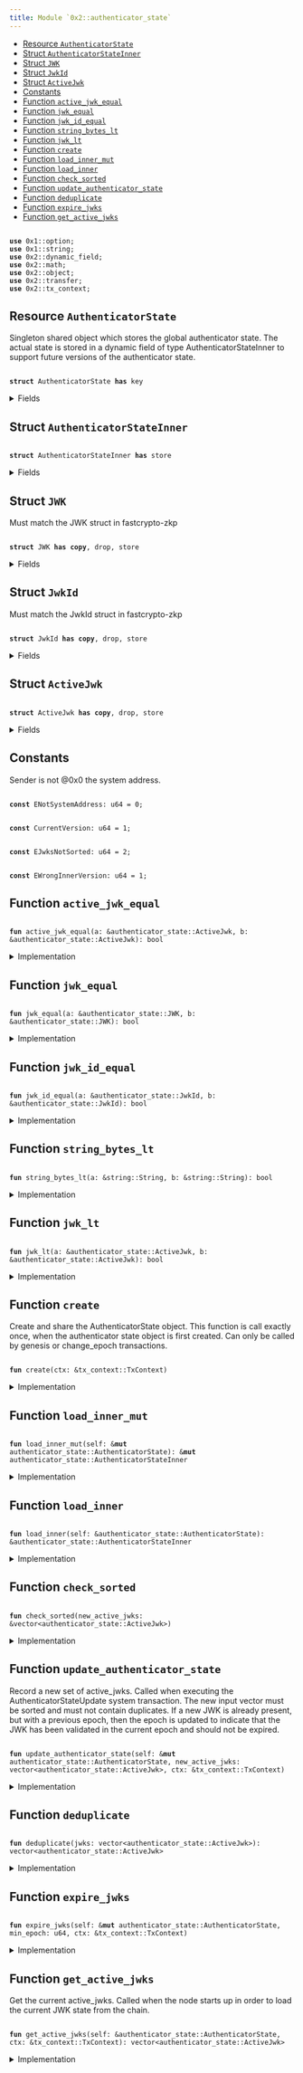 ```yaml
---
title: Module `0x2::authenticator_state`
---
```


<Link id="0x2_authenticator_state"/>


-  [Resource `AuthenticatorState`](#0x2_authenticator_state_AuthenticatorState)
-  [Struct `AuthenticatorStateInner`](#0x2_authenticator_state_AuthenticatorStateInner)
-  [Struct `JWK`](#0x2_authenticator_state_JWK)
-  [Struct `JwkId`](#0x2_authenticator_state_JwkId)
-  [Struct `ActiveJwk`](#0x2_authenticator_state_ActiveJwk)
-  [Constants](#@Constants_0)
-  [Function `active_jwk_equal`](#0x2_authenticator_state_active_jwk_equal)
-  [Function `jwk_equal`](#0x2_authenticator_state_jwk_equal)
-  [Function `jwk_id_equal`](#0x2_authenticator_state_jwk_id_equal)
-  [Function `string_bytes_lt`](#0x2_authenticator_state_string_bytes_lt)
-  [Function `jwk_lt`](#0x2_authenticator_state_jwk_lt)
-  [Function `create`](#0x2_authenticator_state_create)
-  [Function `load_inner_mut`](#0x2_authenticator_state_load_inner_mut)
-  [Function `load_inner`](#0x2_authenticator_state_load_inner)
-  [Function `check_sorted`](#0x2_authenticator_state_check_sorted)
-  [Function `update_authenticator_state`](#0x2_authenticator_state_update_authenticator_state)
-  [Function `deduplicate`](#0x2_authenticator_state_deduplicate)
-  [Function `expire_jwks`](#0x2_authenticator_state_expire_jwks)
-  [Function `get_active_jwks`](#0x2_authenticator_state_get_active_jwks)


<pre><code>
<b>use</b> <Link href="../move-stdlib/option#0x1_option">0x1::option</Link>;
<b>use</b> <Link href="../move-stdlib/string#0x1_string">0x1::string</Link>;
<b>use</b> <Link href="../iota-framework/dynamic_field#0x2_dynamic_field">0x2::dynamic_field</Link>;
<b>use</b> <Link href="../iota-framework/math#0x2_math">0x2::math</Link>;
<b>use</b> <Link href="../iota-framework/object#0x2_object">0x2::object</Link>;
<b>use</b> <Link href="../iota-framework/transfer#0x2_transfer">0x2::transfer</Link>;
<b>use</b> <Link href="../iota-framework/tx_context#0x2_tx_context">0x2::tx_context</Link>;
</code></pre>



<Link id="0x2_authenticator_state_AuthenticatorState"></Link>

## Resource `AuthenticatorState`

Singleton shared object which stores the global authenticator state.
The actual state is stored in a dynamic field of type AuthenticatorStateInner to support
future versions of the authenticator state.


<pre><code>
<b>struct</b> <Link href="../iota-framework/authenticator_state#0x2_authenticator_state_AuthenticatorState">AuthenticatorState</Link> <b>has</b> key
</code></pre>



<details>
<summary>Fields</summary>


<dl>
<dt>
<code>
id: <Link href="../iota-framework/object#0x2_object_UID">object::UID</Link></code>
</dt>
<dd>

</dd>
<dt>
<code>
version: u64</code>
</dt>
<dd>

</dd>
</dl>


</details>

<Link id="0x2_authenticator_state_AuthenticatorStateInner"></Link>

## Struct `AuthenticatorStateInner`



<pre><code>
<b>struct</b> <Link href="../iota-framework/authenticator_state#0x2_authenticator_state_AuthenticatorStateInner">AuthenticatorStateInner</Link> <b>has</b> store
</code></pre>



<details>
<summary>Fields</summary>


<dl>
<dt>
<code>
version: u64</code>
</dt>
<dd>

</dd>
<dt>
<code>
active_jwks: <Link href="../move-stdlib/vector#0x1_vector">vector</Link>&lt;<Link href="../iota-framework/authenticator_state#0x2_authenticator_state_ActiveJwk">authenticator_state::ActiveJwk</Link>&gt;</code>
</dt>
<dd>
 List of currently active JWKs.
</dd>
</dl>


</details>

<Link id="0x2_authenticator_state_JWK"></Link>

## Struct `JWK`

Must match the JWK struct in fastcrypto-zkp


<pre><code>
<b>struct</b> <Link href="../iota-framework/authenticator_state#0x2_authenticator_state_JWK">JWK</Link> <b>has</b> <b>copy</b>, drop, store
</code></pre>



<details>
<summary>Fields</summary>


<dl>
<dt>
<code>
kty: <Link href="../move-stdlib/string#0x1_string_String">string::String</Link></code>
</dt>
<dd>

</dd>
<dt>
<code>
e: <Link href="../move-stdlib/string#0x1_string_String">string::String</Link></code>
</dt>
<dd>

</dd>
<dt>
<code>
n: <Link href="../move-stdlib/string#0x1_string_String">string::String</Link></code>
</dt>
<dd>

</dd>
<dt>
<code>
alg: <Link href="../move-stdlib/string#0x1_string_String">string::String</Link></code>
</dt>
<dd>

</dd>
</dl>


</details>

<Link id="0x2_authenticator_state_JwkId"></Link>

## Struct `JwkId`

Must match the JwkId struct in fastcrypto-zkp


<pre><code>
<b>struct</b> <Link href="../iota-framework/authenticator_state#0x2_authenticator_state_JwkId">JwkId</Link> <b>has</b> <b>copy</b>, drop, store
</code></pre>



<details>
<summary>Fields</summary>


<dl>
<dt>
<code>
iss: <Link href="../move-stdlib/string#0x1_string_String">string::String</Link></code>
</dt>
<dd>

</dd>
<dt>
<code>
kid: <Link href="../move-stdlib/string#0x1_string_String">string::String</Link></code>
</dt>
<dd>

</dd>
</dl>


</details>

<Link id="0x2_authenticator_state_ActiveJwk"></Link>

## Struct `ActiveJwk`



<pre><code>
<b>struct</b> <Link href="../iota-framework/authenticator_state#0x2_authenticator_state_ActiveJwk">ActiveJwk</Link> <b>has</b> <b>copy</b>, drop, store
</code></pre>



<details>
<summary>Fields</summary>


<dl>
<dt>
<code>
jwk_id: <Link href="../iota-framework/authenticator_state#0x2_authenticator_state_JwkId">authenticator_state::JwkId</Link></code>
</dt>
<dd>

</dd>
<dt>
<code>
jwk: <Link href="../iota-framework/authenticator_state#0x2_authenticator_state_JWK">authenticator_state::JWK</Link></code>
</dt>
<dd>

</dd>
<dt>
<code>
epoch: u64</code>
</dt>
<dd>

</dd>
</dl>


</details>

<Link id="@Constants_0"></Link>

## Constants


<Link id="0x2_authenticator_state_ENotSystemAddress"></Link>

Sender is not @0x0 the system address.


<pre><code>
<b>const</b> <Link href="../iota-framework/authenticator_state#0x2_authenticator_state_ENotSystemAddress">ENotSystemAddress</Link>: u64 = 0;
</code></pre>



<Link id="0x2_authenticator_state_CurrentVersion"></Link>



<pre><code>
<b>const</b> <Link href="../iota-framework/authenticator_state#0x2_authenticator_state_CurrentVersion">CurrentVersion</Link>: u64 = 1;
</code></pre>



<Link id="0x2_authenticator_state_EJwksNotSorted"></Link>



<pre><code>
<b>const</b> <Link href="../iota-framework/authenticator_state#0x2_authenticator_state_EJwksNotSorted">EJwksNotSorted</Link>: u64 = 2;
</code></pre>



<Link id="0x2_authenticator_state_EWrongInnerVersion"></Link>



<pre><code>
<b>const</b> <Link href="../iota-framework/authenticator_state#0x2_authenticator_state_EWrongInnerVersion">EWrongInnerVersion</Link>: u64 = 1;
</code></pre>



<Link id="0x2_authenticator_state_active_jwk_equal"></Link>

## Function `active_jwk_equal`



<pre><code>
<b>fun</b> <Link href="../iota-framework/authenticator_state#0x2_authenticator_state_active_jwk_equal">active_jwk_equal</Link>(a: &<Link href="../iota-framework/authenticator_state#0x2_authenticator_state_ActiveJwk">authenticator_state::ActiveJwk</Link>, b: &<Link href="../iota-framework/authenticator_state#0x2_authenticator_state_ActiveJwk">authenticator_state::ActiveJwk</Link>): bool
</code></pre>



<details>
<summary>Implementation</summary>


<pre><code>
<b>fun</b> <Link href="../iota-framework/authenticator_state#0x2_authenticator_state_active_jwk_equal">active_jwk_equal</Link>(a: &<Link href="../iota-framework/authenticator_state#0x2_authenticator_state_ActiveJwk">ActiveJwk</Link>, b: &<Link href="../iota-framework/authenticator_state#0x2_authenticator_state_ActiveJwk">ActiveJwk</Link>): bool \{
    // note: epoch is ignored
    <Link href="../iota-framework/authenticator_state#0x2_authenticator_state_jwk_equal">jwk_equal</Link>(&a.jwk, &b.jwk) && <Link href="../iota-framework/authenticator_state#0x2_authenticator_state_jwk_id_equal">jwk_id_equal</Link>(&a.jwk_id, &b.jwk_id)
}
</code></pre>



</details>

<Link id="0x2_authenticator_state_jwk_equal"></Link>

## Function `jwk_equal`



<pre><code>
<b>fun</b> <Link href="../iota-framework/authenticator_state#0x2_authenticator_state_jwk_equal">jwk_equal</Link>(a: &<Link href="../iota-framework/authenticator_state#0x2_authenticator_state_JWK">authenticator_state::JWK</Link>, b: &<Link href="../iota-framework/authenticator_state#0x2_authenticator_state_JWK">authenticator_state::JWK</Link>): bool
</code></pre>



<details>
<summary>Implementation</summary>


<pre><code>
<b>fun</b> <Link href="../iota-framework/authenticator_state#0x2_authenticator_state_jwk_equal">jwk_equal</Link>(a: &<Link href="../iota-framework/authenticator_state#0x2_authenticator_state_JWK">JWK</Link>, b: &<Link href="../iota-framework/authenticator_state#0x2_authenticator_state_JWK">JWK</Link>): bool \{
    (&a.kty == &b.kty) &&
       (&a.e == &b.e) &&
       (&a.n == &b.n) &&
       (&a.alg == &b.alg)
}
</code></pre>



</details>

<Link id="0x2_authenticator_state_jwk_id_equal"></Link>

## Function `jwk_id_equal`



<pre><code>
<b>fun</b> <Link href="../iota-framework/authenticator_state#0x2_authenticator_state_jwk_id_equal">jwk_id_equal</Link>(a: &<Link href="../iota-framework/authenticator_state#0x2_authenticator_state_JwkId">authenticator_state::JwkId</Link>, b: &<Link href="../iota-framework/authenticator_state#0x2_authenticator_state_JwkId">authenticator_state::JwkId</Link>): bool
</code></pre>



<details>
<summary>Implementation</summary>


<pre><code>
<b>fun</b> <Link href="../iota-framework/authenticator_state#0x2_authenticator_state_jwk_id_equal">jwk_id_equal</Link>(a: &<Link href="../iota-framework/authenticator_state#0x2_authenticator_state_JwkId">JwkId</Link>, b: &<Link href="../iota-framework/authenticator_state#0x2_authenticator_state_JwkId">JwkId</Link>): bool \{
    (&a.iss == &b.iss) && (&a.kid == &b.kid)
}
</code></pre>



</details>

<Link id="0x2_authenticator_state_string_bytes_lt"></Link>

## Function `string_bytes_lt`



<pre><code>
<b>fun</b> <Link href="../iota-framework/authenticator_state#0x2_authenticator_state_string_bytes_lt">string_bytes_lt</Link>(a: &<Link href="../move-stdlib/string#0x1_string_String">string::String</Link>, b: &<Link href="../move-stdlib/string#0x1_string_String">string::String</Link>): bool
</code></pre>



<details>
<summary>Implementation</summary>


<pre><code>
<b>fun</b> <Link href="../iota-framework/authenticator_state#0x2_authenticator_state_string_bytes_lt">string_bytes_lt</Link>(a: &String, b: &String): bool \{
    <b>let</b> a_bytes = a.bytes();
    <b>let</b> b_bytes = b.bytes();

    <b>if</b> (a_bytes.length() &lt; b_bytes.length()) \{
        <b>true</b>
    } <b>else</b> <b>if</b> (a_bytes.length() &gt; b_bytes.length()) \{
        <b>false</b>
    } <b>else</b> \{
        <b>let</b> <b>mut</b> i = 0;
        <b>while</b> (i &lt; a_bytes.length()) \{
            <b>let</b> a_byte = a_bytes[i];
            <b>let</b> b_byte = b_bytes[i];
            <b>if</b> (a_byte &lt; b_byte) \{
                <b>return</b> <b>true</b>
            } <b>else</b> <b>if</b> (a_byte &gt; b_byte) \{
                <b>return</b> <b>false</b>
            };
            i = i + 1;
        };
        // all bytes are equal
        <b>false</b>
    }
}
</code></pre>



</details>

<Link id="0x2_authenticator_state_jwk_lt"></Link>

## Function `jwk_lt`



<pre><code>
<b>fun</b> <Link href="../iota-framework/authenticator_state#0x2_authenticator_state_jwk_lt">jwk_lt</Link>(a: &<Link href="../iota-framework/authenticator_state#0x2_authenticator_state_ActiveJwk">authenticator_state::ActiveJwk</Link>, b: &<Link href="../iota-framework/authenticator_state#0x2_authenticator_state_ActiveJwk">authenticator_state::ActiveJwk</Link>): bool
</code></pre>



<details>
<summary>Implementation</summary>


<pre><code>
<b>fun</b> <Link href="../iota-framework/authenticator_state#0x2_authenticator_state_jwk_lt">jwk_lt</Link>(a: &<Link href="../iota-framework/authenticator_state#0x2_authenticator_state_ActiveJwk">ActiveJwk</Link>, b: &<Link href="../iota-framework/authenticator_state#0x2_authenticator_state_ActiveJwk">ActiveJwk</Link>): bool \{
    // note: epoch is ignored
    <b>if</b> (&a.jwk_id.iss != &b.jwk_id.iss) \{
        <b>return</b> <Link href="../iota-framework/authenticator_state#0x2_authenticator_state_string_bytes_lt">string_bytes_lt</Link>(&a.jwk_id.iss, &b.jwk_id.iss)
    };
    <b>if</b> (&a.jwk_id.kid != &b.jwk_id.kid) \{
        <b>return</b> <Link href="../iota-framework/authenticator_state#0x2_authenticator_state_string_bytes_lt">string_bytes_lt</Link>(&a.jwk_id.kid, &b.jwk_id.kid)
    };
    <b>if</b> (&a.jwk.kty != &b.jwk.kty) \{
        <b>return</b> <Link href="../iota-framework/authenticator_state#0x2_authenticator_state_string_bytes_lt">string_bytes_lt</Link>(&a.jwk.kty, &b.jwk.kty)
    };
    <b>if</b> (&a.jwk.e != &b.jwk.e) \{
        <b>return</b> <Link href="../iota-framework/authenticator_state#0x2_authenticator_state_string_bytes_lt">string_bytes_lt</Link>(&a.jwk.e, &b.jwk.e)
    };
    <b>if</b> (&a.jwk.n != &b.jwk.n) \{
        <b>return</b> <Link href="../iota-framework/authenticator_state#0x2_authenticator_state_string_bytes_lt">string_bytes_lt</Link>(&a.jwk.n, &b.jwk.n)
    };
    <Link href="../iota-framework/authenticator_state#0x2_authenticator_state_string_bytes_lt">string_bytes_lt</Link>(&a.jwk.alg, &b.jwk.alg)
}
</code></pre>



</details>

<Link id="0x2_authenticator_state_create"></Link>

## Function `create`

Create and share the AuthenticatorState object. This function is call exactly once, when
the authenticator state object is first created.
Can only be called by genesis or change_epoch transactions.


<pre><code>
<b>fun</b> <Link href="../iota-framework/authenticator_state#0x2_authenticator_state_create">create</Link>(ctx: &<Link href="../iota-framework/tx_context#0x2_tx_context_TxContext">tx_context::TxContext</Link>)
</code></pre>



<details>
<summary>Implementation</summary>


<pre><code>
<b>fun</b> <Link href="../iota-framework/authenticator_state#0x2_authenticator_state_create">create</Link>(ctx: &TxContext) \{
    <b>assert</b>!(ctx.sender() == @0x0, <Link href="../iota-framework/authenticator_state#0x2_authenticator_state_ENotSystemAddress">ENotSystemAddress</Link>);

    <b>let</b> version = <Link href="../iota-framework/authenticator_state#0x2_authenticator_state_CurrentVersion">CurrentVersion</Link>;

    <b>let</b> inner = <Link href="../iota-framework/authenticator_state#0x2_authenticator_state_AuthenticatorStateInner">AuthenticatorStateInner</Link> \{
        version,
        active_jwks: <Link href="../move-stdlib/vector#0x1_vector">vector</Link>[],
    };

    <b>let</b> <b>mut</b> self = <Link href="../iota-framework/authenticator_state#0x2_authenticator_state_AuthenticatorState">AuthenticatorState</Link> \{
        id: <Link href="../iota-framework/object#0x2_object_authenticator_state">object::authenticator_state</Link>(),
        version,
    };

    <Link href="../iota-framework/dynamic_field#0x2_dynamic_field_add">dynamic_field::add</Link>(&<b>mut</b> self.id, version, inner);
    <Link href="../iota-framework/transfer#0x2_transfer_share_object">transfer::share_object</Link>(self);
}
</code></pre>



</details>

<Link id="0x2_authenticator_state_load_inner_mut"></Link>

## Function `load_inner_mut`



<pre><code>
<b>fun</b> <Link href="../iota-framework/authenticator_state#0x2_authenticator_state_load_inner_mut">load_inner_mut</Link>(self: &<b>mut</b> <Link href="../iota-framework/authenticator_state#0x2_authenticator_state_AuthenticatorState">authenticator_state::AuthenticatorState</Link>): &<b>mut</b> <Link href="../iota-framework/authenticator_state#0x2_authenticator_state_AuthenticatorStateInner">authenticator_state::AuthenticatorStateInner</Link>
</code></pre>



<details>
<summary>Implementation</summary>


<pre><code>
<b>fun</b> <Link href="../iota-framework/authenticator_state#0x2_authenticator_state_load_inner_mut">load_inner_mut</Link>(
    self: &<b>mut</b> <Link href="../iota-framework/authenticator_state#0x2_authenticator_state_AuthenticatorState">AuthenticatorState</Link>,
): &<b>mut</b> <Link href="../iota-framework/authenticator_state#0x2_authenticator_state_AuthenticatorStateInner">AuthenticatorStateInner</Link> \{
    <b>let</b> version = self.version;

    // replace this <b>with</b> a lazy <b>update</b> function when we add a new version of the inner <Link href="../iota-framework/object#0x2_object">object</Link>.
    <b>assert</b>!(version == <Link href="../iota-framework/authenticator_state#0x2_authenticator_state_CurrentVersion">CurrentVersion</Link>, <Link href="../iota-framework/authenticator_state#0x2_authenticator_state_EWrongInnerVersion">EWrongInnerVersion</Link>);

    <b>let</b> inner: &<b>mut</b> <Link href="../iota-framework/authenticator_state#0x2_authenticator_state_AuthenticatorStateInner">AuthenticatorStateInner</Link> = <Link href="../iota-framework/dynamic_field#0x2_dynamic_field_borrow_mut">dynamic_field::borrow_mut</Link>(&<b>mut</b> self.id, self.version);

    <b>assert</b>!(inner.version == version, <Link href="../iota-framework/authenticator_state#0x2_authenticator_state_EWrongInnerVersion">EWrongInnerVersion</Link>);
    inner
}
</code></pre>



</details>

<Link id="0x2_authenticator_state_load_inner"></Link>

## Function `load_inner`



<pre><code>
<b>fun</b> <Link href="../iota-framework/authenticator_state#0x2_authenticator_state_load_inner">load_inner</Link>(self: &<Link href="../iota-framework/authenticator_state#0x2_authenticator_state_AuthenticatorState">authenticator_state::AuthenticatorState</Link>): &<Link href="../iota-framework/authenticator_state#0x2_authenticator_state_AuthenticatorStateInner">authenticator_state::AuthenticatorStateInner</Link>
</code></pre>



<details>
<summary>Implementation</summary>


<pre><code>
<b>fun</b> <Link href="../iota-framework/authenticator_state#0x2_authenticator_state_load_inner">load_inner</Link>(
    self: &<Link href="../iota-framework/authenticator_state#0x2_authenticator_state_AuthenticatorState">AuthenticatorState</Link>,
): &<Link href="../iota-framework/authenticator_state#0x2_authenticator_state_AuthenticatorStateInner">AuthenticatorStateInner</Link> \{
    <b>let</b> version = self.version;

    // replace this <b>with</b> a lazy <b>update</b> function when we add a new version of the inner <Link href="../iota-framework/object#0x2_object">object</Link>.
    <b>assert</b>!(version == <Link href="../iota-framework/authenticator_state#0x2_authenticator_state_CurrentVersion">CurrentVersion</Link>, <Link href="../iota-framework/authenticator_state#0x2_authenticator_state_EWrongInnerVersion">EWrongInnerVersion</Link>);

    <b>let</b> inner: &<Link href="../iota-framework/authenticator_state#0x2_authenticator_state_AuthenticatorStateInner">AuthenticatorStateInner</Link> = <Link href="../iota-framework/dynamic_field#0x2_dynamic_field_borrow">dynamic_field::borrow</Link>(&self.id, self.version);

    <b>assert</b>!(inner.version == version, <Link href="../iota-framework/authenticator_state#0x2_authenticator_state_EWrongInnerVersion">EWrongInnerVersion</Link>);
    inner
}
</code></pre>



</details>

<Link id="0x2_authenticator_state_check_sorted"></Link>

## Function `check_sorted`



<pre><code>
<b>fun</b> <Link href="../iota-framework/authenticator_state#0x2_authenticator_state_check_sorted">check_sorted</Link>(new_active_jwks: &<Link href="../move-stdlib/vector#0x1_vector">vector</Link>&lt;<Link href="../iota-framework/authenticator_state#0x2_authenticator_state_ActiveJwk">authenticator_state::ActiveJwk</Link>&gt;)
</code></pre>



<details>
<summary>Implementation</summary>


<pre><code>
<b>fun</b> <Link href="../iota-framework/authenticator_state#0x2_authenticator_state_check_sorted">check_sorted</Link>(new_active_jwks: &<Link href="../move-stdlib/vector#0x1_vector">vector</Link>&lt;<Link href="../iota-framework/authenticator_state#0x2_authenticator_state_ActiveJwk">ActiveJwk</Link>&gt;) \{
    <b>let</b> <b>mut</b> i = 0;
    <b>while</b> (i &lt; new_active_jwks.length() - 1) \{
        <b>let</b> a = &new_active_jwks[i];
        <b>let</b> b = &new_active_jwks[i + 1];
        <b>assert</b>!(<Link href="../iota-framework/authenticator_state#0x2_authenticator_state_jwk_lt">jwk_lt</Link>(a, b), <Link href="../iota-framework/authenticator_state#0x2_authenticator_state_EJwksNotSorted">EJwksNotSorted</Link>);
        i = i + 1;
    };
}
</code></pre>



</details>

<Link id="0x2_authenticator_state_update_authenticator_state"></Link>

## Function `update_authenticator_state`

Record a new set of active_jwks. Called when executing the AuthenticatorStateUpdate system
transaction. The new input vector must be sorted and must not contain duplicates.
If a new JWK is already present, but with a previous epoch, then the epoch is updated to
indicate that the JWK has been validated in the current epoch and should not be expired.


<pre><code>
<b>fun</b> <Link href="../iota-framework/authenticator_state#0x2_authenticator_state_update_authenticator_state">update_authenticator_state</Link>(self: &<b>mut</b> <Link href="../iota-framework/authenticator_state#0x2_authenticator_state_AuthenticatorState">authenticator_state::AuthenticatorState</Link>, new_active_jwks: <Link href="../move-stdlib/vector#0x1_vector">vector</Link>&lt;<Link href="../iota-framework/authenticator_state#0x2_authenticator_state_ActiveJwk">authenticator_state::ActiveJwk</Link>&gt;, ctx: &<Link href="../iota-framework/tx_context#0x2_tx_context_TxContext">tx_context::TxContext</Link>)
</code></pre>



<details>
<summary>Implementation</summary>


<pre><code>
<b>fun</b> <Link href="../iota-framework/authenticator_state#0x2_authenticator_state_update_authenticator_state">update_authenticator_state</Link>(
    self: &<b>mut</b> <Link href="../iota-framework/authenticator_state#0x2_authenticator_state_AuthenticatorState">AuthenticatorState</Link>,
    new_active_jwks: <Link href="../move-stdlib/vector#0x1_vector">vector</Link>&lt;<Link href="../iota-framework/authenticator_state#0x2_authenticator_state_ActiveJwk">ActiveJwk</Link>&gt;,
    ctx: &TxContext,
) \{
    // Validator will make a special system call <b>with</b> sender set <b>as</b> 0x0.
    <b>assert</b>!(ctx.sender() == @0x0, <Link href="../iota-framework/authenticator_state#0x2_authenticator_state_ENotSystemAddress">ENotSystemAddress</Link>);

    <Link href="../iota-framework/authenticator_state#0x2_authenticator_state_check_sorted">check_sorted</Link>(&new_active_jwks);
    <b>let</b> new_active_jwks = <Link href="../iota-framework/authenticator_state#0x2_authenticator_state_deduplicate">deduplicate</Link>(new_active_jwks);

    <b>let</b> inner = self.<Link href="../iota-framework/authenticator_state#0x2_authenticator_state_load_inner_mut">load_inner_mut</Link>();

    <b>let</b> <b>mut</b> res = <Link href="../move-stdlib/vector#0x1_vector">vector</Link>[];
    <b>let</b> <b>mut</b> i = 0;
    <b>let</b> <b>mut</b> j = 0;
    <b>let</b> active_jwks_len = inner.active_jwks.length();
    <b>let</b> new_active_jwks_len = new_active_jwks.length();

    <b>while</b> (i &lt; active_jwks_len && j &lt; new_active_jwks_len) \{
        <b>let</b> old_jwk = &inner.active_jwks[i];
        <b>let</b> new_jwk = &new_active_jwks[j];

        // when they are equal, push only one, but <b>use</b> the max epoch of the two
        <b>if</b> (<Link href="../iota-framework/authenticator_state#0x2_authenticator_state_active_jwk_equal">active_jwk_equal</Link>(old_jwk, new_jwk)) \{
            <b>let</b> <b>mut</b> jwk = *old_jwk;
            jwk.epoch = <Link href="../iota-framework/math#0x2_math_max">math::max</Link>(old_jwk.epoch, new_jwk.epoch);
            res.push_back(jwk);
            i = i + 1;
            j = j + 1;
        } <b>else</b> <b>if</b> (<Link href="../iota-framework/authenticator_state#0x2_authenticator_state_jwk_id_equal">jwk_id_equal</Link>(&old_jwk.jwk_id, &new_jwk.jwk_id)) \{
            // <b>if</b> only jwk_id is equal, then the key <b>has</b> changed. Providers should not send
            // JWKs like this, but <b>if</b> they do, we must ignore the new <Link href="../iota-framework/authenticator_state#0x2_authenticator_state_JWK">JWK</Link> <b>to</b> avoid having a
            // liveness / forking issues
            res.push_back(*old_jwk);
            i = i + 1;
            j = j + 1;
        } <b>else</b> <b>if</b> (<Link href="../iota-framework/authenticator_state#0x2_authenticator_state_jwk_lt">jwk_lt</Link>(old_jwk, new_jwk)) \{
            res.push_back(*old_jwk);
            i = i + 1;
        } <b>else</b> \{
            res.push_back(*new_jwk);
            j = j + 1;
        }
    };

    <b>while</b> (i &lt; active_jwks_len) \{
        res.push_back(inner.active_jwks[i]);
        i = i + 1;
    };
    <b>while</b> (j &lt; new_active_jwks_len) \{
        res.push_back(new_active_jwks[j]);
        j = j + 1;
    };

    inner.active_jwks = res;
}
</code></pre>



</details>

<Link id="0x2_authenticator_state_deduplicate"></Link>

## Function `deduplicate`



<pre><code>
<b>fun</b> <Link href="../iota-framework/authenticator_state#0x2_authenticator_state_deduplicate">deduplicate</Link>(jwks: <Link href="../move-stdlib/vector#0x1_vector">vector</Link>&lt;<Link href="../iota-framework/authenticator_state#0x2_authenticator_state_ActiveJwk">authenticator_state::ActiveJwk</Link>&gt;): <Link href="../move-stdlib/vector#0x1_vector">vector</Link>&lt;<Link href="../iota-framework/authenticator_state#0x2_authenticator_state_ActiveJwk">authenticator_state::ActiveJwk</Link>&gt;
</code></pre>



<details>
<summary>Implementation</summary>


<pre><code>
<b>fun</b> <Link href="../iota-framework/authenticator_state#0x2_authenticator_state_deduplicate">deduplicate</Link>(jwks: <Link href="../move-stdlib/vector#0x1_vector">vector</Link>&lt;<Link href="../iota-framework/authenticator_state#0x2_authenticator_state_ActiveJwk">ActiveJwk</Link>&gt;): <Link href="../move-stdlib/vector#0x1_vector">vector</Link>&lt;<Link href="../iota-framework/authenticator_state#0x2_authenticator_state_ActiveJwk">ActiveJwk</Link>&gt; \{
    <b>let</b> <b>mut</b> res = <Link href="../move-stdlib/vector#0x1_vector">vector</Link>[];
    <b>let</b> <b>mut</b> i = 0;
    <b>let</b> <b>mut</b> prev: Option&lt;<Link href="../iota-framework/authenticator_state#0x2_authenticator_state_JwkId">JwkId</Link>&gt; = <Link href="../move-stdlib/option#0x1_option_none">option::none</Link>();
    <b>while</b> (i &lt; jwks.length()) \{
        <b>let</b> jwk = &jwks[i];
        <b>if</b> (prev.is_none()) \{
            prev.fill(jwk.jwk_id);
        } <b>else</b> <b>if</b> (<Link href="../iota-framework/authenticator_state#0x2_authenticator_state_jwk_id_equal">jwk_id_equal</Link>(prev.borrow(), &jwk.jwk_id)) \{
            // skip duplicate jwks in input
            i = i + 1;
            <b>continue</b>
        } <b>else</b> \{
            *prev.borrow_mut() = jwk.jwk_id;
        };
        res.push_back(*jwk);
        i = i + 1;
    };
    res
}
</code></pre>



</details>

<Link id="0x2_authenticator_state_expire_jwks"></Link>

## Function `expire_jwks`



<pre><code>
<b>fun</b> <Link href="../iota-framework/authenticator_state#0x2_authenticator_state_expire_jwks">expire_jwks</Link>(self: &<b>mut</b> <Link href="../iota-framework/authenticator_state#0x2_authenticator_state_AuthenticatorState">authenticator_state::AuthenticatorState</Link>, min_epoch: u64, ctx: &<Link href="../iota-framework/tx_context#0x2_tx_context_TxContext">tx_context::TxContext</Link>)
</code></pre>



<details>
<summary>Implementation</summary>


<pre><code>
<b>fun</b> <Link href="../iota-framework/authenticator_state#0x2_authenticator_state_expire_jwks">expire_jwks</Link>(
    self: &<b>mut</b> <Link href="../iota-framework/authenticator_state#0x2_authenticator_state_AuthenticatorState">AuthenticatorState</Link>,
    // any jwk below this epoch is not retained
    min_epoch: u64,
    ctx: &TxContext) \{
    // This will only be called by iota_system::advance_epoch
    <b>assert</b>!(ctx.sender() == @0x0, <Link href="../iota-framework/authenticator_state#0x2_authenticator_state_ENotSystemAddress">ENotSystemAddress</Link>);

    <b>let</b> inner = <Link href="../iota-framework/authenticator_state#0x2_authenticator_state_load_inner_mut">load_inner_mut</Link>(self);

    <b>let</b> len = inner.active_jwks.length();

    // first we count how many jwks from each issuer are above the min_epoch
    // and store the counts in a <Link href="../move-stdlib/vector#0x1_vector">vector</Link> that parallels the (sorted) active_jwks <Link href="../move-stdlib/vector#0x1_vector">vector</Link>
    <b>let</b> <b>mut</b> issuer_max_epochs = <Link href="../move-stdlib/vector#0x1_vector">vector</Link>[];
    <b>let</b> <b>mut</b> i = 0;
    <b>let</b> <b>mut</b> prev_issuer: Option&lt;String&gt; = <Link href="../move-stdlib/option#0x1_option_none">option::none</Link>();

    <b>while</b> (i &lt; len) \{
        <b>let</b> cur = &inner.active_jwks[i];
        <b>let</b> cur_iss = &cur.jwk_id.iss;
        <b>if</b> (prev_issuer.is_none()) \{
            prev_issuer.fill(*cur_iss);
            issuer_max_epochs.push_back(cur.epoch);
        } <b>else</b> \{
            <b>if</b> (cur_iss == prev_issuer.borrow()) \{
                <b>let</b> back = issuer_max_epochs.length() - 1;
                <b>let</b> prev_max_epoch = &<b>mut</b> issuer_max_epochs[back];
                *prev_max_epoch = <Link href="../iota-framework/math#0x2_math_max">math::max</Link>(*prev_max_epoch, cur.epoch);
            } <b>else</b> \{
                *prev_issuer.borrow_mut() = *cur_iss;
                issuer_max_epochs.push_back(cur.epoch);
            }
        };
        i = i + 1;
    };

    // Now, filter out any JWKs that are below the min_epoch, unless that issuer <b>has</b> no
    // JWKs &gt;= the min_epoch, in which case we keep all of them.
    <b>let</b> <b>mut</b> new_active_jwks: <Link href="../move-stdlib/vector#0x1_vector">vector</Link>&lt;<Link href="../iota-framework/authenticator_state#0x2_authenticator_state_ActiveJwk">ActiveJwk</Link>&gt; = <Link href="../move-stdlib/vector#0x1_vector">vector</Link>[];
    <b>let</b> <b>mut</b> prev_issuer: Option&lt;String&gt; = <Link href="../move-stdlib/option#0x1_option_none">option::none</Link>();
    <b>let</b> <b>mut</b> i = 0;
    <b>let</b> <b>mut</b> j = 0;
    <b>while</b> (i &lt; len) \{
        <b>let</b> jwk = &inner.active_jwks[i];
        <b>let</b> cur_iss = &jwk.jwk_id.iss;

        <b>if</b> (prev_issuer.is_none()) \{
            prev_issuer.fill(*cur_iss);
        } <b>else</b> <b>if</b> (cur_iss != prev_issuer.borrow()) \{
            *prev_issuer.borrow_mut() = *cur_iss;
            j = j + 1;
        };

        <b>let</b> max_epoch_for_iss = &issuer_max_epochs[j];

        // TODO: <b>if</b> the iss for this jwk <b>has</b> *no* jwks that meet the minimum epoch,
        // then expire nothing.
        <b>if</b> (*max_epoch_for_iss &lt; min_epoch || jwk.epoch &gt;= min_epoch) \{
            new_active_jwks.push_back(*jwk);
        };
        i = i + 1;
    };
    inner.active_jwks = new_active_jwks;
}
</code></pre>



</details>

<Link id="0x2_authenticator_state_get_active_jwks"></Link>

## Function `get_active_jwks`

Get the current active_jwks. Called when the node starts up in order to load the current
JWK state from the chain.


<pre><code>
<b>fun</b> <Link href="../iota-framework/authenticator_state#0x2_authenticator_state_get_active_jwks">get_active_jwks</Link>(self: &<Link href="../iota-framework/authenticator_state#0x2_authenticator_state_AuthenticatorState">authenticator_state::AuthenticatorState</Link>, ctx: &<Link href="../iota-framework/tx_context#0x2_tx_context_TxContext">tx_context::TxContext</Link>): <Link href="../move-stdlib/vector#0x1_vector">vector</Link>&lt;<Link href="../iota-framework/authenticator_state#0x2_authenticator_state_ActiveJwk">authenticator_state::ActiveJwk</Link>&gt;
</code></pre>



<details>
<summary>Implementation</summary>


<pre><code>
<b>fun</b> <Link href="../iota-framework/authenticator_state#0x2_authenticator_state_get_active_jwks">get_active_jwks</Link>(
    self: &<Link href="../iota-framework/authenticator_state#0x2_authenticator_state_AuthenticatorState">AuthenticatorState</Link>,
    ctx: &TxContext,
): <Link href="../move-stdlib/vector#0x1_vector">vector</Link>&lt;<Link href="../iota-framework/authenticator_state#0x2_authenticator_state_ActiveJwk">ActiveJwk</Link>&gt; \{
    <b>assert</b>!(ctx.sender() == @0x0, <Link href="../iota-framework/authenticator_state#0x2_authenticator_state_ENotSystemAddress">ENotSystemAddress</Link>);
    self.<Link href="../iota-framework/authenticator_state#0x2_authenticator_state_load_inner">load_inner</Link>().active_jwks
}
</code></pre>



</details>
